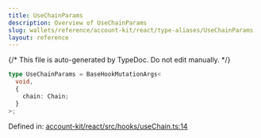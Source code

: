 ```yaml
---
title: UseChainParams
description: Overview of UseChainParams
slug: wallets/reference/account-kit/react/type-aliases/UseChainParams
layout: reference
---
```


{/* This file is auto-generated by TypeDoc. Do not edit manually. */}

```ts
type UseChainParams = BaseHookMutationArgs<
  void,
  {
    chain: Chain;
  }
>;
```

Defined in: [account-kit/react/src/hooks/useChain.ts:14](https://github.com/alchemyplatform/aa-sdk/blob/dc58c113ff1eeb06d4b3f76c505cbbaad47db8fc/account-kit/react/src/hooks/useChain.ts#L14)
